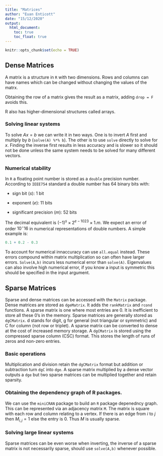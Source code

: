 ```yaml
---
title: "Matrices"
author: "Euan Enticott"
date: "15/12/2020"
output: 
  html_document:
    toc: true
    toc_float: true
---
```


```r
knitr::opts_chunk$set(echo = TRUE)
```

## Dense Matrices
A matrix is a structure in `R` with two dimensions. Rows and columns can have names which can be changed without changing the values of the matrx.

Obtaining the row of a matrix gives the result as a matrix, adding `drop = F` avoids this.

R also has higher-dimensional structures called arrays.

### Solving linear systems
To solve $Ax = b$ we can write it in two ways. One is to invert $A$ first and multiply by $b$ (`solve(A) %*% b`). The other is to use `solve` directly to solve for $x$. Finding the inverse first results in less accuracy and is slower so it should not be done unless the same system needs to be solved for many different vectors.

### Numerical stability
In `R` a floating point number is stored as a `double` precision number. According to `IEEE754` standard a double number has 64 binary bits with:

* sign bit ($s$): 1 bit

* exponent ($e$): 11 bits

* significant precision ($m$): 52 bits

The decimal equivalent is $(-1)^s \times 2^{e - 1023} \times 1.m$. We expect an error of order $10^-16$ in numerical representations of double numbers. A simple example is:

```r
0.1 + 0.2 - 0.3
```

To account for numerical innaccuracy can use `all.equal` instead. These errors compound within matrix multiplication so can often have larger errors. `Solve(A,b)` incurs less numerical error than `solve(A)`. Eigenvalues can also involve high numerical error, if you know a input is symmetric this should be specified in the input argument.

## Sparse Matrices
Sparse and dense matrices can be accessed with the `Matrix` package. Dense matrices are stored as `dgeMatrix`. It adds the `rankMatrix` and `rcond` functions. A sparse matrix is one where most entries are 0. It is inefficient to store all these 0's in the memory. Sparse matrices are generally stored as `dgCMatrix`. d stands for digit, g for general (not triangular or symmetric) and C for column (not row or triplet). A sparse matrix can be converted to dense at the cost of increased memory storage. A `dgCMatrix` is stored using the compressed sparse column (CSC) format. This stores the length of runs of zeros and non-zero entries. 

### Basic operations
Multiplication and division retain the `dgCMatrix` format but addition or subtraction turn `dgC` into `dge`. A sparse matrix multiplied by a dense vector outputs a `dge` but two sparse matrices can be multiplied together and retain sparsity.

### Obtaining the dependency graph of R packages.
We can use the `miniCRAN` package to build an `R` package depenedncy graph. This can be represented via an adjacency matrix `M`. The matrix is square with each row and column relating to a vertex. If there is an edge from $i$ to $j$ then $M_{i,j} =1$ else the entry is 0. Thus $M$ is usually sparse. 

### Solving large linear systems
Sparse matrices can be even worse when inverting, the inverse of a sparse matrix is not necessarily sparse, should use `solve(A,b)` whenever possible. 
